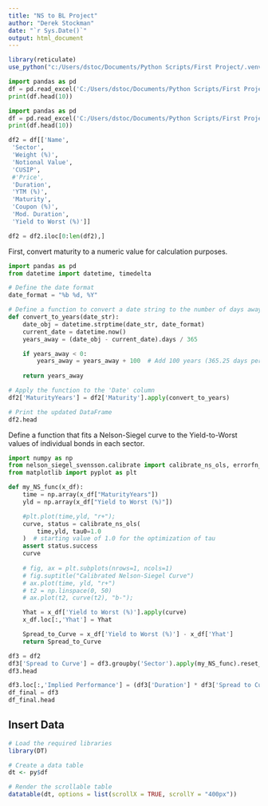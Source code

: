 ```yaml
---
title: "NS to BL Project"
author: "Derek Stockman"
date: "`r Sys.Date()`"
output: html_document
--- 
```


```r
library(reticulate)
use_python("c:/Users/dstoc/Documents/Python Scripts/First Project/.venv/Scripts/python.exe")
```


```python
import pandas as pd
df = pd.read_excel('C:/Users/dstoc/Documents/Python Scripts/First Project/NS_output.xlsx')
print(df.head(10))
```
```python
import pandas as pd
df = pd.read_excel('C:/Users/dstoc/Documents/Python Scripts/First Project/NS_output.xlsx')
print(df.head(10))
```

```python
df2 = df[['Name',
 'Sector',
 'Weight (%)',
 'Notional Value',
 'CUSIP',
 #'Price',
 'Duration',
 'YTM (%)',
 'Maturity',
 'Coupon (%)',
 'Mod. Duration',
 'Yield to Worst (%)']]

df2 = df2.iloc[0:len(df2),]

```

First, convert maturity to a numeric value for calculation purposes.
```python
import pandas as pd
from datetime import datetime, timedelta

# Define the date format
date_format = "%b %d, %Y"

# Define a function to convert a date string to the number of days away
def convert_to_years(date_str):
    date_obj = datetime.strptime(date_str, date_format)
    current_date = datetime.now()
    years_away = (date_obj - current_date).days / 365

    if years_away < 0:
        years_away = years_away + 100  # Add 100 years (365.25 days per year on average)
    
    return years_away

# Apply the function to the 'Date' column
df2['MaturityYears'] = df2['Maturity'].apply(convert_to_years)

# Print the updated DataFrame
df2.head

```
Define a function that fits a Nelson-Siegel curve to the Yield-to-Worst values of individual bonds in each sector.
```python
import numpy as np
from nelson_siegel_svensson.calibrate import calibrate_ns_ols, errorfn_ns_ols
from matplotlib import pyplot as plt

def my_NS_func(x_df):
    time = np.array(x_df["MaturityYears"])
    yld = np.array(x_df["Yield to Worst (%)"])

    #plt.plot(time,yld, "r+"); 
    curve, status = calibrate_ns_ols(
        time,yld, tau0=1.0
    )  # starting value of 1.0 for the optimization of tau
    assert status.success
    curve  
    
    # fig, ax = plt.subplots(nrows=1, ncols=1)
    # fig.suptitle("Calibrated Nelson-Siegel Curve")
    # ax.plot(time, yld, "r+")
    # t2 = np.linspace(0, 50)
    # ax.plot(t2, curve(t2), "b-");

    Yhat = x_df['Yield to Worst (%)'].apply(curve)
    x_df.loc[:,'Yhat'] = Yhat

    Spread_to_Curve = x_df['Yield to Worst (%)'] - x_df['Yhat']
    return Spread_to_Curve

```

```python
df3 = df2
df3['Spread to Curve'] = df3.groupby('Sector').apply(my_NS_func).reset_index(level=0, drop=True)
df3.head
```

```python
df3.loc[:,'Implied Performance'] = (df3['Duration'] * df3['Spread to Curve']) + df3['Yield to Worst (%)']
df_final = df3
df_final.head
```
## Insert Data
```r
# Load the required libraries
library(DT)

# Create a data table
dt <- py$df

# Render the scrollable table
datatable(dt, options = list(scrollX = TRUE, scrollY = "400px"))
```

